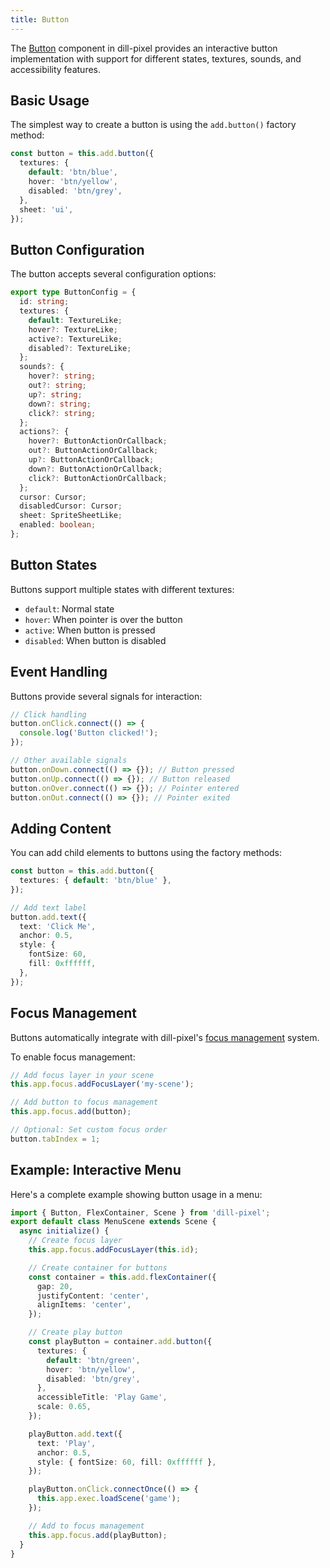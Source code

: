 ```yaml
---
title: Button
---
```


The [Button](/api/classes/button) component in dill-pixel provides an interactive button implementation with support for different states, textures, sounds, and accessibility features.

## Basic Usage

The simplest way to create a button is using the `add.button()` factory method:

```ts
const button = this.add.button({
  textures: {
    default: 'btn/blue',
    hover: 'btn/yellow',
    disabled: 'btn/grey',
  },
  sheet: 'ui',
});
```

## Button Configuration

The button accepts several configuration options:

```ts
export type ButtonConfig = {
  id: string;
  textures: {
    default: TextureLike;
    hover?: TextureLike;
    active?: TextureLike;
    disabled?: TextureLike;
  };
  sounds?: {
    hover?: string;
    out?: string;
    up?: string;
    down?: string;
    click?: string;
  };
  actions?: {
    hover?: ButtonActionOrCallback;
    out?: ButtonActionOrCallback;
    up?: ButtonActionOrCallback;
    down?: ButtonActionOrCallback;
    click?: ButtonActionOrCallback;
  };
  cursor: Cursor;
  disabledCursor: Cursor;
  sheet: SpriteSheetLike;
  enabled: boolean;
};
```

## Button States

Buttons support multiple states with different textures:

- `default`: Normal state
- `hover`: When pointer is over the button
- `active`: When button is pressed
- `disabled`: When button is disabled

## Event Handling

Buttons provide several signals for interaction:

```ts
// Click handling
button.onClick.connect(() => {
  console.log('Button clicked!');
});

// Other available signals
button.onDown.connect(() => {}); // Button pressed
button.onUp.connect(() => {}); // Button released
button.onOver.connect(() => {}); // Pointer entered
button.onOut.connect(() => {}); // Pointer exited
```

## Adding Content

You can add child elements to buttons using the factory methods:

```ts
const button = this.add.button({
  textures: { default: 'btn/blue' },
});

// Add text label
button.add.text({
  text: 'Click Me',
  anchor: 0.5,
  style: {
    fontSize: 60,
    fill: 0xffffff,
  },
});
```

## Focus Management

Buttons automatically integrate with dill-pixel's [focus management](/fundamentals/accessibility/focus-management) system.

To enable focus management:

```ts
// Add focus layer in your scene
this.app.focus.addFocusLayer('my-scene');

// Add button to focus management
this.app.focus.add(button);

// Optional: Set custom focus order
button.tabIndex = 1;
```

## Example: Interactive Menu

Here's a complete example showing button usage in a menu:

```ts
import { Button, FlexContainer, Scene } from 'dill-pixel';
export default class MenuScene extends Scene {
  async initialize() {
    // Create focus layer
    this.app.focus.addFocusLayer(this.id);

    // Create container for buttons
    const container = this.add.flexContainer({
      gap: 20,
      justifyContent: 'center',
      alignItems: 'center',
    });

    // Create play button
    const playButton = container.add.button({
      textures: {
        default: 'btn/green',
        hover: 'btn/yellow',
        disabled: 'btn/grey',
      },
      accessibleTitle: 'Play Game',
      scale: 0.65,
    });

    playButton.add.text({
      text: 'Play',
      anchor: 0.5,
      style: { fontSize: 60, fill: 0xffffff },
    });

    playButton.onClick.connectOnce(() => {
      this.app.exec.loadScene('game');
    });

    // Add to focus management
    this.app.focus.add(playButton);
  }
}
```
